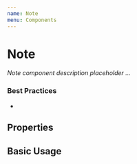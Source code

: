 ```yaml
---
name: Note
menu: Components
---
```



# Note

_Note component description placeholder ..._

### Best Practices

-

## Properties

<Props of={Note} />

## Basic Usage

<Note></Note>
